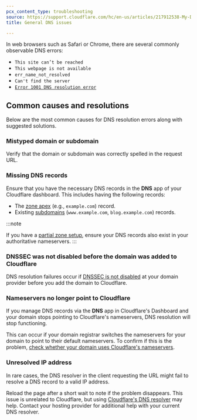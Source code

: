 ```yaml
---
pcx_content_type: troubleshooting
source: https://support.cloudflare.com/hc/en-us/articles/217912538-My-DNS-doesn-t-work
title: General DNS issues

---
```


In web browsers such as Safari or Chrome, there are several commonly observable DNS errors:

* `This site can’t be reached`
* `This webpage is not available`
* `err_name_not_resolved`
* `Can't find the server`
* [`Error 1001 DNS resolution error`](/support/troubleshooting/cloudflare-errors/troubleshooting-cloudflare-1xxx-errors/#error-1001-dns-resolution-error)

## Common causes and resolutions

Below are the most common causes for DNS resolution errors along with suggested solutions.

### Mistyped domain or subdomain

Verify that the domain or subdomain was correctly spelled in the request URL.

### Missing DNS records

Ensure that you have the necessary DNS records in the **DNS** app of your Cloudflare dashboard. This includes having the following records:

* The [zone apex](/dns/manage-dns-records/how-to/create-zone-apex/) (e.g., `example.com`) record.
* Existing [subdomains](/dns/manage-dns-records/how-to/create-subdomain/) (`www.example.com`, `blog.example.com`) records.

:::note

If you have a [partial zone setup](/dns/zone-setups/partial-setup), ensure your DNS records also exist in your authoritative nameservers. 
:::

### DNSSEC was not disabled before the domain was added to Cloudflare

DNS resolution failures occur if [DNSSEC is not disabled](/dns/dnssec/#disable-dnssec) at your domain provider before you add the domain to Cloudflare.

### Nameservers no longer point to Cloudflare

If you manage DNS records via the **DNS** app in Cloudflare's Dashboard and your domain stops pointing to Cloudflare's nameservers, DNS resolution will stop functioning.

This can occur if your domain registrar switches the nameservers for your domain to point to their default nameservers. To confirm if this is the problem, [check whether your domain uses Cloudflare's nameservers](/dns/zone-setups/full-setup/setup/#verify-changes).

### Unresolved IP address

In rare cases, the DNS resolver in the client requesting the URL might fail to resolve a DNS record to a valid IP address.

Reload the page after a short wait to note if the problem disappears. This issue is unrelated to Cloudflare, but using [Cloudflare's DNS resolver](/1.1.1.1/setup/) may help. Contact your hosting provider for additional help with your current DNS resolver.
